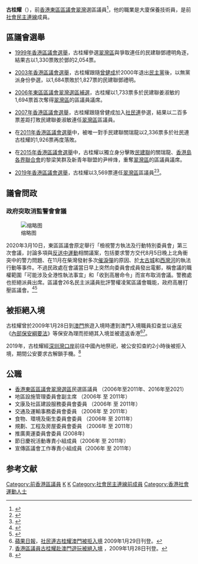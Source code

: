 {{Infobox officeholder
| name               = 古桂耀
| native_name        = Johnny Ku Kwai-yiu
| image              = 
| imagesize          = 
| caption            = 
| office1            = [[東區區議會|東區區議會]]議員
| term_start2        = 2016年1月1日
| term_end2          = 2021年7月14日
| term_start1        = 2006年9月11日
| term_end1          = 2011年12月31日
|predecessor2  = [[關瑞龍|關瑞龍]]
|successor2    = (懸空)
|constituency2 = [[翠灣_(選區)|翠灣]]
|predecessor1  = [[鄧禮明|鄧禮明]]
|successor1    = [[關瑞龍|關瑞龍]]
|constituency1 = [[翠灣_(選區)|翠灣]]
| date of birth      = {{birth year and age|1962||}}
| birth_place        = 
| death_date         = 
| death_place        = 
| restingplace       = 
| restingplacecoordinates = 
| birthname          = 
| nationality        = 
| party              =  [[柴灣起動|柴灣起動]]
| otherparty         = 
| spouse             = 
| partner            = 
| relations          = 
| children           = 
| parents            = 
| residence          = {{HKG}}[[香港島|香港島]][[柴灣|柴灣]]<ref>[https://www.gld.gov.hk/egazette/pdf/20151940e/cgn2015194082.pdf 憲報號外第19卷第40期] {{Wayback|url=https://www.gld.gov.hk/egazette/pdf/20151940e/cgn2015194082.pdf |date=20210813052741 }}，香港政府</ref>
| alma_mater         = 
| occupation         = 大廈保養技術員
| sex                = 男
}}
'''古桂耀'''（{{lang-en|Johnny Ku Kwai-yiu}}），前[[香港|香港]][[東區區議會|東區區議會]][[翠灣_(選區)|翠灣]]選區議員<ref>{{Cite web |url=http://www.districtcouncils.gov.hk/east_d/text_chinese/member_detail.htm |title=2008至2011年度東區區議會議員 |publisher=[[東區區議會|東區區議會]] |accessdate=2011-01-20 |archive-date=2008-06-09 |archive-url=https://web.archive.org/web/20080609095918/http://www.districtcouncils.gov.hk/east_d/text_chinese/member_detail.htm |dead-url=yes }}</ref>，他的職業是大廈保養技術員，是前[[社會民主連線|社會民主連線]]成員。

==區議會選舉==
*[[1999年香港區議會選舉|1999年香港區議會選舉]]，古桂耀參選[[翠灣_(選區)|翠灣區]]與爭取連任的民建聯鄧禮明角逐，結果古以1,330票敗於鄧的2,054票。

*[[2003年香港區議會選舉|2003年香港區議會選舉]]，古桂耀跟隨[[曾健成|曾健成]]於2000年退出[[民主黨_(香港)|民主黨]]後，以無黨派身份參選，以1,684票敗於1,827票的民建聯鄧禮明。

*[[香港特別行政區第2屆區議會補選#2006年東區區議會翠灣選區補選|2006年東區區議會翠灣選區補選]]，古桂耀以1,733票多於民建聯姜淑敏的1,694票首次奪得[[翠灣_(選區)|翠灣區]]的區議員議席。

*[[2007年香港區議會選舉|2007年香港區議會選舉]]，古桂耀跟隨曾健成加入[[社會民主連線|社民連]]參選，結果以二百多票差距打敗民建聯姜淑敏連任[[翠灣_(選區)|翠灣區]]區議員。

*在[[2011年香港區議會選舉|2011年香港區議會選舉]]中，被唯一對手民建聯關瑞龍以2,336票多於社民連古桂耀的1,926票再度落敗。

*在[[2015年香港區議會選舉|2015年香港區議會選舉]]中，古桂耀以獨立身分擊敗[[民主建港協進聯盟|民建聯]]的關瑞龍、[[香港島各界聯合會|香港島各界聯合會]]的黎梁笑群及新青年聯盟的尹梓烽，重奪[[翠灣_(選區)|翠灣區]]的區議員議席。

*[[2019年香港區議會選舉|2019年香港區議會選舉]]，古桂耀以3,569票連任[[翠灣_(選區)|翠灣區]]區議員<ref>{{Cite news|url=https://www.singtao.ca/3942540/2019-11-25/news-%E3%80%90%E5%8D%80%E6%9C%83%E9%81%B8%E8%88%89%E3%80%91%E5%8D%80%E8%AD%B0%E6%9C%83%E6%9C%80%E6%96%B0%E7%B5%90%E6%9E%9C%E4%B8%80%E8%A6%BD/?variant=zh-hk|title=【區會選舉】區議會最新結果一覽|date=2019-11-25|publisher=星島日報|accessdate=2019-12-27|archive-date=2019-12-27|archive-url=https://web.archive.org/web/20191227135720/https://www.singtao.ca/3942540/2019-11-25/news-%E3%80%90%E5%8D%80%E6%9C%83%E9%81%B8%E8%88%89%E3%80%91%E5%8D%80%E8%AD%B0%E6%9C%83%E6%9C%80%E6%96%B0%E7%B5%90%E6%9E%9C%E4%B8%80%E8%A6%BD/?variant=zh-hk|dead-url=no}}</ref><ref>{{Cite news|author=吳倬安|url=https://www.hk01.com/%E6%94%BF%E6%83%85/410461/%E5%86%8D%E6%9C%89%E6%B3%9B%E6%B0%91%E5%8D%80%E8%AD%B0%E5%93%A1%E8%A2%AB%E6%8B%92%E5%85%A5%E5%A2%83%E5%85%A7%E5%9C%B0-%E5%8F%A4%E6%A1%82%E8%80%80%E6%9C%88%E5%85%A7%E7%AC%AC%E4%BA%8C%E4%BA%BA-%E6%96%99%E7%95%B6%E5%B1%80%E6%9C%89%E9%BB%91%E5%90%8D%E5%96%AE|title=再有泛民區議員被拒入境內地　古桂耀月內第二人：料當局有黑名單|date=2019-12-16|publisher=香港01|accessdate=2019-12-27|archive-date=2019-12-27|archive-url=https://web.archive.org/web/20191227140945/https://www.hk01.com/%E6%94%BF%E6%83%85/410461/%E5%86%8D%E6%9C%89%E6%B3%9B%E6%B0%91%E5%8D%80%E8%AD%B0%E5%93%A1%E8%A2%AB%E6%8B%92%E5%85%A5%E5%A2%83%E5%85%A7%E5%9C%B0-%E5%8F%A4%E6%A1%82%E8%80%80%E6%9C%88%E5%85%A7%E7%AC%AC%E4%BA%8C%E4%BA%BA-%E6%96%99%E7%95%B6%E5%B1%80%E6%9C%89%E9%BB%91%E5%90%8D%E5%96%AE|dead-url=no}}</ref>。

== 議會問政 ==
===政府突取消監警會會議===
[[File:東區民主派議員譴責警務處不尊重民選議會_拒派員出席檢警會會議_20200310.png|缩略图]]

2020年3月10日，東區區議會原定舉行「檢視警方執法及行動特別委員會」第三次會議，討論多項與[[反送中運動|反送中運動]]相關議案，包括要求警方交代8月5日晚上北角衝突中的警力問題、在11月在柴灣發射多次[[催淚彈|催淚彈]]的原因、於[[太古城|太古城]]和[[西灣河|西灣河]]的執法行動等事件。不過民政處在會議當日早上突然向委員會成員發出電郵，稱會議的職權範圍「可能涉及全港性執法事宜」和「收到高層命令」而宣布取消會議。警務處也拒絕派員出席。區議會26名民主派議員批評警權凌駕區議會職能，政府高層打壓區議會。<ref>{{cite news |author=林俊謙 |title=【抗暴之戰】東區DO稱「收高層命令」 突取消召開地區監警會 |url=https://hk.appledaily.com/local/20200310/3VKQM7FOD4IMCULESUEFRX7C6Q/ |accessdate=2020-03-14 |work=[[蘋果日報_(香港)|蘋果日報]] |date=2020-03-10 |archive-date=2021-03-13 |archive-url=https://web.archive.org/web/20210313053855/https://hk.appledaily.com/local/20200310/3VKQM7FOD4IMCULESUEFRX7C6Q/ |dead-url=yes }}</ref><ref>{{cite news |author=湯璧瑜 |title=民政處突取消東區監警會 民主派批警權凌駕區議會 |url=https://www.inmediahk.net/node/1071463 |accessdate=2020-03-14 |publisher=[[獨立媒體_inmediahk.net|獨立媒體 inmediahk.net]] |date=2020-03-10 |archive-date=2020-03-11 |archive-url=https://web.archive.org/web/20200311143917/https://www.inmediahk.net/node/1071463 |dead-url=no }}</ref>

== 被拒絕入境 ==
{{main|香港人被拒入境澳門事件}}
古桂耀曾於2009年1月28日到[[澳門|澳門]]旅遊入境時遭到澳門入境職員扣查並以違反《[[內部保安綱要法|內部保安綱要法]]》等保安為理而拒絕其入境並被遣返香港<ref>[[蘋果日報_(香港)|蘋果日報]]，[http://hk.apple.nextmedia.com/news/art/20090129/12142681 社民連古桂耀澳門被拒入境] {{Wayback|url=http://hk.apple.nextmedia.com/news/art/20090129/12142681 |date=20171005101247 }} 2009年1月29日刊登。{{zh}}</ref><ref>[http://www.epochtimes.com/b5/9/1/28/n2411087p.htm 香港區議員古桂耀赴澳門遊玩被絕入境] {{Wayback|url=http://www.epochtimes.com/b5/9/1/28/n2411087p.htm |date=20160304132102 }}，2009年1月28日刊登。{{zh}}</ref>。

2019年，古桂耀經[[深圳灣口岸|深圳灣口岸]]前往中國內地祭祀，被公安扣查約2小時後被拒入境，期間公安要求古解鎖手機。<ref>{{Cite news|url=https://news.mingpao.com/ins/%E6%B8%AF%E8%81%9E/article/20191216/s00001/1576481758273/%E6%9D%B1%E5%8D%80%E5%8D%80%E8%AD%B0%E5%93%A1%E5%8F%A4%E6%A1%82%E8%80%80%E8%BF%94%E5%85%A7%E5%9C%B0%E7%A5%AD%E7%A5%80%E9%81%AD%E6%8B%92%E5%85%A5%E5%A2%83|title=東區區議員古桂耀返內地祭祀遭拒入境|date=2019-12-16|publisher=明報|accessdate=2019-12-17|archive-date=2019-12-17|archive-url=https://web.archive.org/web/20191217164934/https://news.mingpao.com/ins/%e6%b8%af%e8%81%9e/article/20191216/s00001/1576481758273/%e6%9d%b1%e5%8d%80%e5%8d%80%e8%ad%b0%e5%93%a1%e5%8f%a4%e6%a1%82%e8%80%80%e8%bf%94%e5%85%a7%e5%9c%b0%e7%a5%ad%e7%a5%80%e9%81%ad%e6%8b%92%e5%85%a5%e5%a2%83|dead-url=no}}</ref>

== 公職 ==
* [[香港|香港]][[東區區議會|東區區議會]][[翠灣_(選區)|翠灣選區]]民選區議員 （2006年至2011年、2016年至2021） 
* 地區設施管理委員會副主席 （2006年 至 2011年）
* 文康及社區建設服務委員會委員 （2006年 至 2011年）
* 交通及運輸事務委員會委員 （2006年 至 2011年）
* 食物、環境及衞生委員會委員 （2006年 至 2011年）
* 規劃、工程及房屋委員會委員 （2006年 至 2011年）
* 推廣奧運委員會委員 (2008年)
* 節日慶祝活動專責小組成員（2006年 至 2011年）
* 宣傳區議會工作專責小組成員（2006年 至 2011年）

== 参考文献 ==
<div class="references-small">
<references />
</div>

{{s-start}}
{{s-par}}
{{s-before|[[鄧禮明|鄧禮明]]}}
{{s-title|[[東區區議會|東區區議會]]<br>{{small|[[翠灣_(選區)|翠灣]]選區區議員}}|2006年9月11日－2011年12月31日}}
{{s-after|[[關瑞龍|關瑞龍]]}}
{{s-before|[[關瑞龍|關瑞龍]]}}
{{s-title|[[東區區議會|東區區議會]]<br>{{small|[[翠灣_(選區)|翠灣]]選區區議員}}|2016年1月1日－2021年7月15日}}
{{s-vac}}
{{end}}

[[Category:前香港區議員|Category:前香港區議員]]
[[Category:香港民主派人士|K]]
[[Category:古姓|K]]
[[Category:社會民主連線前成員|Category:社會民主連線前成員]]
[[Category:香港社會運動人士|Category:香港社會運動人士]]